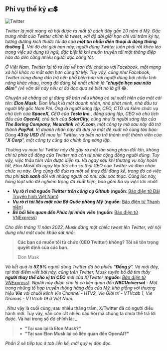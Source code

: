 ## Phi vụ thế kỷ 💵💲

![Twitter](../img/Logo_of_Twitter.svg)

_Twitter là một mạng xã hội được ra mắt từ cách đây gần 20 năm ở Mỹ. Đặc trưng nhất của Twitter chính là tweet,
với độ dài giới hạn chỉ vài trăm ký tự, tương đương kích thước tối đa của **một tin nhắn điện thoại di động thông
thường**_ 📱. _Với độ dài giới hạn này, người dùng Twitter luôn phải rất khéo léo trong việc sử dụng từ ngữ, đặc biệt
là khi muốn truyền tải một thông điệp nào đó đến càng nhiều người đọc càng tốt._

_Ở Việt Nam, Twitter lại tỏ ra lép vế hơn đôi chút so với Facebook, một mạng xã hội khác ra mắt sớm hơn cũng từ Mỹ.
Tuy vậy, cũng như Facebook, Twitter cũng đang dần trở nên phổ biến hơn với người dùng bởi nhiều tính năng khác nhau,
trong đó đáng kể nhất chính là "**chuyện hẹn sau nửa đêm"** (về vấn đề này nếu ai đó đọc qua sẽ biết nó là gì)_ 😂.

_Chuyện sẽ chẳng có gì đáng để bàn nếu không có sự xuất hiện của một cái tên: **Elon Musk**. Elon Musk là một
doanh nhân, nhà phát minh, nhà đầu tư người Mỹ gốc Nam Phi. Ông là người sáng lập, CEO, CTO và kiêm chức vụ chủ tịch
của **SpaceX**, CEO của **Tesla Inc.**, đồng sáng lập, CEO và chủ tịch đầu của **OpenAI**, chủ tịch của **SolarCity**,
cũng như là người sáng lập của **The Boring Company**, **Neuralink** và **X.com**, một công ty mà sau này đã trở thành
**PayPal**. Vị doanh nhân này đã đưa ra một đề xuất vô cùng táo bạo: Dùng **43 tỷ USD** để mua lại Twitter,
và biến nó trở thành một thành viên của "**X Corp**", một công ty cũng do chính ông sáng lập._

_Thương vụ mua lại Twitter này đã gây ra một làn sóng phản đối lớn, không chỉ từ phía cổ đông của Twitter mà còn từ phía
cộng đồng người dùng. Tuy vậy, việc thâu tóm vẫn được diễn ra. Và ngay sau khi thương vụ này hoàn tất, Elon Musk đã
ngay lập tức cho sa thải CEO của Twitter và đảm nhận chức vụ này. Ông cũng đã đưa ra một số thay đổi đáng kể, trong đó
có việc thu phí **tích xanh** đối với những người có nhu cầu xác thực. Cùng lúc này, hàng loạt vấn đề nghiêm trọng
đã xuất hiện, bao gồm ba vụ việc lớn nhất:_

- **_Vụ rò rỉ mã nguồn Twitter trên công cụ Github_**
  (**nguồn**: [Báo điện tử Đài Truyền hình Việt Nam](https://vtv.vn/cong-nghe/twitter-thua-nhan-bi-ro-ri-ma-nguon-20230327164036994.htm))
- **_Vụ rò rỉ tài liệu mật của Bộ Quốc phòng Mỹ_**
  (**nguồn**: [Báo điện tử Thanh niên](https://thanhnien.vn/tai-lieu-mat-ro-ri-nhieu-tuan-vi-sao-gioi-chuc-my-khong-biet-185230414124016717.htm))
- **_Bê bối liên quan đến Phúc lợi nhân viên_**
  (**nguồn**: [Báo điện tử VNExpress](https://vnexpress.net/nhan-vien-twitter-noi-gian-voi-elon-musk-4603977.html))

_Cho đến tháng 11 năm 2022, Musk đăng một chiếc tweet lên Twitter, với nội dung như một cuộc khảo sát nhỏ:_

> **Các bạn có muốn tôi từ chức (CEO Twitter) không? Tôi sẽ tôn trọng quyết định của các bạn.**
>
> Elon Musk

_Và kết quả là **57.5%** người dùng Twitter đã bỏ phiếu "**Đồng ý**". Và mới đây,
tại thời điểm viết bài này, cũng trên Twitter, Musk tuyên bố đã tìm thấy **người thay thế cho vị trí CEO** mới của
X/Twitter (**nguồn**: [Báo điện tử VNExpress](https://vnexpress.net/elon-musk-tim-duoc-ceo-moi-cho-twitter-4604341.html)).
Người này được cho là có liên quan đến **NBCUniversal** - Một trong những tổ hợp truyền thông hàng đầu của Mỹ,
khá giống với thương hiệu **Vie** với chuỗi kênh Vie Channel - HTV2, Vie Giải trí - VTVcab 1, Vie Dramas - VTVcab 19
ở Việt Nam._

_Như vậy là cuối cùng, sau nhiều thăng trầm, X/Twitter đã có người điều hành mới. Tuy vậy, vẫn còn rất nhiều câu hỏi mà
chúng ta chưa thể trả lời được. Và hai trong số đó chính là: _

> - **"Tại sao lại là Elon Musk?"**
> - **"Tại sao Elon Musk lại có liên quan đến OpenAI?"**

_Phần 2 sẽ tiếp tục ở tab liền kề, mời quý vị đón đọc._
